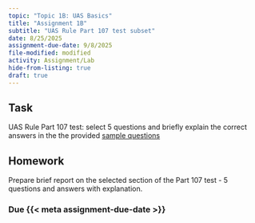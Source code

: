```yaml
---
topic: "Topic 1B: UAS Basics"
title: "Assignment 1B"
subtitle: "UAS Rule Part 107 test subset"
date: 8/25/2025
assignment-due-date: 9/8/2025
file-modified: modified
activity: Assignment/Lab
hide-from-listing: true
draft: true
---
```


## Task

UAS Rule Part 107 test: select 5 questions and briefly explain the correct answers in the the provided [sample questions](https://www.faa.gov/sites/faa.gov/files/training_testing/testing/test_questions/uag_questions.pdf)

## Homework

Prepare brief report on the selected section of the Part 107 test - 5 questions and answers with explanation.

### Due {{< meta assignment-due-date >}}
